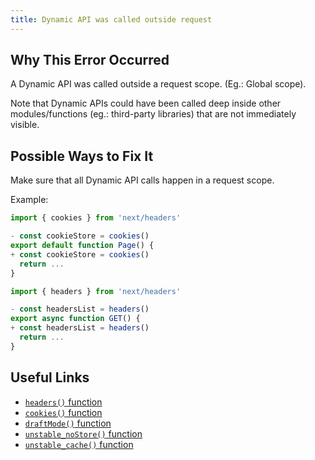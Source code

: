 ```yaml
---
title: Dynamic API was called outside request
---
```


## Why This Error Occurred

A Dynamic API was called outside a request scope. (Eg.: Global scope).

Note that Dynamic APIs could have been called deep inside other modules/functions (eg.: third-party libraries) that are not immediately visible.

## Possible Ways to Fix It

Make sure that all Dynamic API calls happen in a request scope.

Example:

```jsx filename="app/page.js"
import { cookies } from 'next/headers'

- const cookieStore = cookies()
export default function Page() {
+ const cookieStore = cookies()
  return ...
}
```

```jsx filename="app/foo/route.js"
import { headers } from 'next/headers'

- const headersList = headers()
export async function GET() {
+ const headersList = headers()
  return ...
}
```

## Useful Links

- [`headers()` function](/docs/app/api-reference/functions/headers)
- [`cookies()` function](/docs/app/api-reference/functions/cookies)
- [`draftMode()` function](/docs/app/api-reference/functions/draft-mode)
- [`unstable_noStore()` function](/docs/app/api-reference/functions/unstable_noStore)
- [`unstable_cache()` function](/docs/app/api-reference/functions/unstable_cache)
